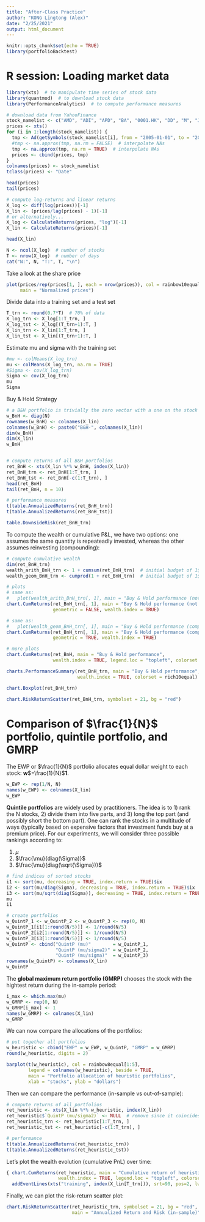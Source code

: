 ```yaml
---
title: "After-Class Practice"
author: "KONG Lingtong (Alex)"
date: "2/25/2021"
output: html_document
---
```


```r
knitr::opts_chunk$set(echo = TRUE)
library(portfolioBacktest)
```
# R session: Loading market data

```r
library(xts)  # to manipulate time series of stock data
library(quantmod)  # to download stock data
library(PerformanceAnalytics)  # to compute performance measures

# download data from YahooFinance
stock_namelist <- c("AMD", "ADI", "APD", "BA", "0001.HK", "DD", "M", "JNPR", "INTC", "GS", "IBM", "NOK", "XOM", "WFC")
prices <- xts()
for (i in 1:length(stock_namelist)) {
  tmp <- Ad(getSymbols(stock_namelist[i], from = "2005-01-01", to = "2008-12-31", auto.assign = FALSE))
  #tmp <- na.approx(tmp, na.rm = FALSE)  # interpolate NAs
  tmp <- na.approx(tmp, na.rm = TRUE)  # interpolate NAs
  prices <- cbind(prices, tmp)
}
colnames(prices) <- stock_namelist
tclass(prices) <- "Date"

head(prices)
tail(prices)

# compute log-returns and linear returns
X_log <- diff(log(prices))[-1]
X_lin <- (prices/lag(prices) - 1)[-1]
# or alternatively...
X_log <- CalculateReturns(prices, "log")[-1]
X_lin <- CalculateReturns(prices)[-1]

head(X_lin)

N <- ncol(X_log)  # number of stocks
T <- nrow(X_log)  # number of days
cat("N:", N, "T:", T, "\n")
```

Take a look at the share price

```r
plot(prices/rep(prices[1, ], each = nrow(prices)), col = rainbow10equal, legend.loc = "topleft",
     main = "Normalized prices")
```

Divide data into a training set and a test set

```r
T_trn <- round(0.7*T)  # 70% of data
X_log_trn <- X_log[1:T_trn, ]
X_log_tst <- X_log[(T_trn+1):T, ]
X_lin_trn <- X_lin[1:T_trn, ]
X_lin_tst <- X_lin[(T_trn+1):T, ]
```

Estimate mu and sigma with the training set
```r
#mu <- colMeans(X_log_trn)
mu <- colMeans(X_log_trn, na.rm = TRUE)
#Sigma <- cov(X_log_trn)
Sigma <- cov(X_log_trn)
mu
Sigma
```

Buy & Hold Strategy
```r
# a B&H portfolio is trivially the zero vector with a one on the stock held
w_BnH <- diag(N)
rownames(w_BnH) <- colnames(X_lin)
colnames(w_BnH) <- paste0("B&H-", colnames(X_lin))
dim(w_BnH)
dim(X_lin)
w_BnH


# compute returns of all B&H portfolios
ret_BnH <- xts(X_lin %*% w_BnH, index(X_lin))
ret_BnH_trn <- ret_BnH[1:T_trn, ]
ret_BnH_tst <- ret_BnH[-c(1:T_trn), ]
head(ret_BnH)
tail(ret_BnH, n = 10)

# performance measures
t(table.AnnualizedReturns(ret_BnH_trn))
t(table.AnnualizedReturns(ret_BnH_tst))

table.DownsideRisk(ret_BnH_trn)
```

To compute the wealth or cumulative P&L, we have two options: one assumes the
same quantity is repeateadly invested, whereas the other assumes
reinvesting (compounding):

```r
# compute cumulative wealth
dim(ret_BnH_trn)
wealth_arith_BnH_trn <- 1 + cumsum(ret_BnH_trn)  # initial budget of 1$
wealth_geom_BnH_trn <- cumprod(1 + ret_BnH_trn)  # initial budget of 1$

# plots
# same as: 
#   plot(wealth_arith_BnH_trn[, 1], main = "Buy & Hold performance (not compounded)", ylab = "wealth")
chart.CumReturns(ret_BnH_trn[, 1], main = "Buy & Hold performance (not compounded)", 
                 geometric = FALSE, wealth.index = TRUE)

# same as: 
#   plot(wealth_geom_BnH_trn[, 1], main = "Buy & Hold performance (compounded)", ylab = "wealth")
chart.CumReturns(ret_BnH_trn[, 1], main = "Buy & Hold performance (compounded)", 
                 geometric = TRUE, wealth.index = TRUE)

# more plots
chart.CumReturns(ret_BnH, main = "Buy & Hold performance", 
                 wealth.index = TRUE, legend.loc = "topleft", colorset = rich10equal)

charts.PerformanceSummary(ret_BnH_trn, main = "Buy & Hold performance", 
                          wealth.index = TRUE, colorset = rich10equal)

chart.Boxplot(ret_BnH_trn)

chart.RiskReturnScatter(ret_BnH_trn, symbolset = 21, bg = "red")
```

# Comparison of $\frac{1}{N}$ portfolio, quintile portfolio, and GMRP

The EWP or $\frac{1}{N}$ portfolio allocates equal dollar weight to each stock: 
**w**$=\frac{1}{N}$__1__.

```r
w_EWP <- rep(1/N, N)
names(w_EWP) <- colnames(X_lin)
w_EWP
```

__Quintile portfolios__ are widely used by practitioners. The idea is to 1) rank the N stocks, 2) divide them into five parts, and 3) long the top part (and possibly short the bottom part). One can rank the stocks in a multitude of ways (typically based on expensive factors that investment funds buy at a premium price). For our experiments, we will consider three possible rankings according to:

1. $\mu$
2. $\frac{\mu}{diag(\Sigma)}$
3. $\frac{\mu}{diag(\sqrt{\Sigma})}$

```r
# find indices of sorted stocks
i1 <- sort(mu, decreasing = TRUE, index.return = TRUE)$ix
i2 <- sort(mu/diag(Sigma), decreasing = TRUE, index.return = TRUE)$ix
i3 <- sort(mu/sqrt(diag(Sigma)), decreasing = TRUE, index.return = TRUE)$ix
mu
i1

# create portfolios
w_QuintP_1 <- w_QuintP_2 <- w_QuintP_3 <- rep(0, N)
w_QuintP_1[i1[1:round(N/5)]] <- 1/round(N/5)
w_QuintP_2[i2[1:round(N/5)]] <- 1/round(N/5)
w_QuintP_3[i3[1:round(N/5)]] <- 1/round(N/5)
w_QuintP <- cbind("QuintP (mu)"        = w_QuintP_1, 
                  "QuintP (mu/sigma2)" = w_QuintP_2, 
                  "QuintP (mu/sigma)"  = w_QuintP_3)
rownames(w_QuintP) <- colnames(X_lin)
w_QuintP
```

The __global maximum return portfolio (GMRP)__ chooses the stock with the hightest return during the in-sample period:

```r
i_max <- which.max(mu)
w_GMRP <- rep(0, N)
w_GMRP[i_max] <- 1
names(w_GMRP) <- colnames(X_lin)
w_GMRP
```

We can now compare the allocations of the portfolios:
```r
# put together all portfolios
w_heuristic <- cbind("EWP" = w_EWP, w_QuintP, "GMRP" = w_GMRP)
round(w_heuristic, digits = 2)

barplot(t(w_heuristic), col = rainbow8equal[1:5], 
        legend = colnames(w_heuristic), beside = TRUE,
        main = "Portfolio allocation of heuristic portfolios", 
        xlab = "stocks", ylab = "dollars")
```

Then we can compare the performance (in-sample vs out-of-sample):

```r
# compute returns of all portfolios
ret_heuristic <- xts(X_lin %*% w_heuristic, index(X_lin))
ret_heuristic$`QuintP (mu/sigma2)` <- NULL  # remove since it coincides with "QuintP (mu/sigma)"
ret_heuristic_trn <- ret_heuristic[1:T_trn, ]
ret_heuristic_tst <- ret_heuristic[-c(1:T_trn), ]

# performance
t(table.AnnualizedReturns(ret_heuristic_trn))
t(table.AnnualizedReturns(ret_heuristic_tst))
```

Let’s plot the wealth evolution (cumulative PnL) over time:

```r
{ chart.CumReturns(ret_heuristic, main = "Cumulative return of heuristic portfolios", 
                   wealth.index = TRUE, legend.loc = "topleft", colorset = rich8equal)
  addEventLines(xts("training", index(X_lin[T_trn])), srt=90, pos=2, lwd = 2, col = "darkblue") }
```

Finally, we can plot the risk-return scatter plot:

```r
chart.RiskReturnScatter(ret_heuristic_trn, symbolset = 21, bg = "red",
                        main = "Annualized Return and Risk (in-sample)")
```